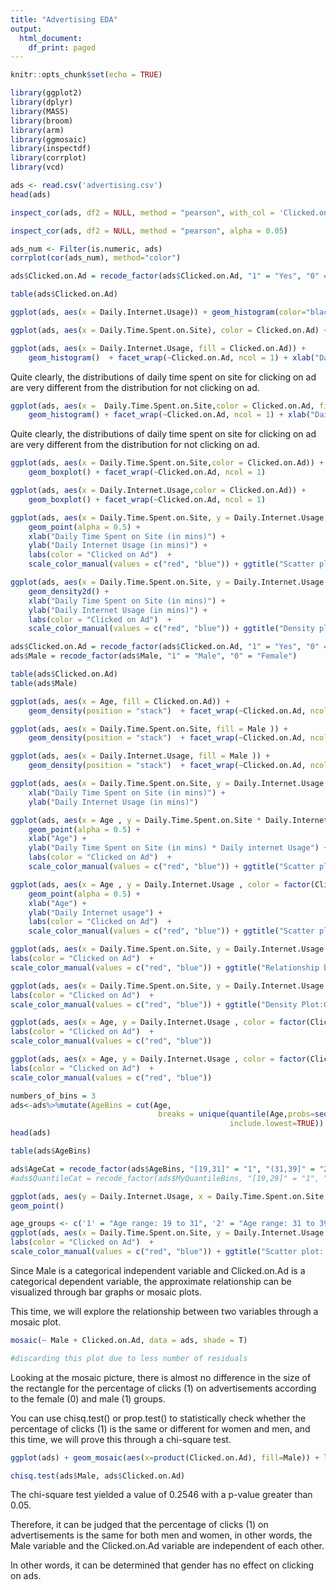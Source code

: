 ```yaml
---
title: "Advertising EDA"
output:
  html_document:
    df_print: paged
---
```

```r
knitr::opts_chunk$set(echo = TRUE)
```


```r
library(ggplot2)
library(dplyr)
library(MASS)
library(broom)
library(arm)
library(ggmosaic)
library(inspectdf)
library(corrplot)
library(vcd)
```

```r
ads <- read.csv('advertising.csv')
head(ads)
```
```r
inspect_cor(ads, df2 = NULL, method = "pearson", with_col = 'Clicked.on.Ad', alpha = 0.05)
```

```r
inspect_cor(ads, df2 = NULL, method = "pearson", alpha = 0.05)
```

```r
ads_num <- Filter(is.numeric, ads)
corrplot(cor(ads_num), method="color") 
```

```r
ads$Clicked.on.Ad = recode_factor(ads$Clicked.on.Ad, "1" = "Yes", "0" = "No")
```

```r
table(ads$Clicked.on.Ad)
```

```r
ggplot(ads, aes(x = Daily.Internet.Usage)) + geom_histogram(color="black", fill="white") + xlab("Daily Internet Usage")
```

```r
ggplot(ads, aes(x = Daily.Time.Spent.on.Site), color = Clicked.on.Ad) + geom_histogram(color="black", fill="white") + xlab("Daily Time Spent on Site")
```
```r
ggplot(ads, aes(x = Daily.Internet.Usage, fill = Clicked.on.Ad)) +
    geom_histogram()  + facet_wrap(~Clicked.on.Ad, ncol = 1) + xlab("Daily Internet Usage (in mins)") + ggtitle("Distribution of Daily Internet Usage for each Class")
```
    
Quite clearly, the distributions of daily time spent on site for clicking on ad are very different from the distribution for not clicking on ad.


```r
ggplot(ads, aes(x =  Daily.Time.Spent.on.Site,color = Clicked.on.Ad, fill = Clicked.on.Ad)) +
    geom_histogram() + facet_wrap(~Clicked.on.Ad, ncol = 1) + xlab("Daily Time Spent on Site (in mins)") + ggtitle("Distribution of Daily Time Spent on Site for each Class")
```

Quite clearly, the distributions of daily time spent on site for clicking on ad are very different from the distribution for not clicking on ad.

```r
ggplot(ads, aes(x = Daily.Time.Spent.on.Site,color = Clicked.on.Ad)) +
    geom_boxplot() + facet_wrap(~Clicked.on.Ad, ncol = 1)
```
```r
ggplot(ads, aes(x = Daily.Internet.Usage,color = Clicked.on.Ad)) +
    geom_boxplot() + facet_wrap(~Clicked.on.Ad, ncol = 1)
```


```r
ggplot(ads, aes(x = Daily.Time.Spent.on.Site, y = Daily.Internet.Usage, color = factor(Clicked.on.Ad))) +
    geom_point(alpha = 0.5) +
    xlab("Daily Time Spent on Site (in mins)") +
    ylab("Daily Internet Usage (in mins)") +
    labs(color = "Clicked on Ad")  +
    scale_color_manual(values = c("red", "blue")) + ggtitle("Scatter plot of Daily Internet Usage vs. Daily Time Spent on Site")

```
```r
ggplot(ads, aes(x = Daily.Time.Spent.on.Site, y = Daily.Internet.Usage, color = factor(Clicked.on.Ad))) +
    geom_density2d() +
    xlab("Daily Time Spent on Site (in mins)") +
    ylab("Daily Internet Usage (in mins)") +
    labs(color = "Clicked on Ad")  +
    scale_color_manual(values = c("red", "blue")) + ggtitle("Density plot of Daily Internet Usage vs. Daily Time Spent on Site")
```



```r
ads$Clicked.on.Ad = recode_factor(ads$Clicked.on.Ad, "1" = "Yes", "0" = "No")
ads$Male = recode_factor(ads$Male, "1" = "Male", "0" = "Female")
```

```r
table(ads$Clicked.on.Ad)
table(ads$Male)
```




```r
ggplot(ads, aes(x = Age, fill = Clicked.on.Ad)) +
    geom_density(position = "stack")  + facet_wrap(~Clicked.on.Ad, ncol = 1) + xlab("Age") 
```
```r
ggplot(ads, aes(x = Daily.Time.Spent.on.Site, fill = Male )) +
    geom_density(position = "stack")  + facet_wrap(~Clicked.on.Ad, ncol = 1) 
```

```r
ggplot(ads, aes(x = Daily.Internet.Usage, fill = Male )) +
    geom_density(position = "stack")  + facet_wrap(~Clicked.on.Ad, ncol = 1) 
```


```r
ggplot(ads, aes(x = Daily.Time.Spent.on.Site, y = Daily.Internet.Usage, color = factor(Age))) +  geom_jitter(width = 0, height = 0.2) +
    xlab("Daily Time Spent on Site (in mins)") +
    ylab("Daily Internet Usage (in mins)")

```


```r
ggplot(ads, aes(x = Age , y = Daily.Time.Spent.on.Site * Daily.Internet.Usage, color = factor(Clicked.on.Ad))) +
    geom_point(alpha = 0.5) +
    xlab("Age") +
    ylab("Daily Time Spent on Site (in mins) * Daily internet Usage") +
    labs(color = "Clicked on Ad")  +
    scale_color_manual(values = c("red", "blue")) + ggtitle("Scatter plot of Age Vs Daily Time Spent on Site/Daily Internet Usage")

```

```r
ggplot(ads, aes(x = Age , y = Daily.Internet.Usage , color = factor(Clicked.on.Ad))) +
    geom_point(alpha = 0.5) +
    xlab("Age") +
    ylab("Daily Internet usage") +
    labs(color = "Clicked on Ad")  +
    scale_color_manual(values = c("red", "blue")) + ggtitle("Scatter plot of Daily Internet Usage vs. Daily Time Spent on Site")


```



```r
ggplot(ads, aes(x = Daily.Time.Spent.on.Site, y = Daily.Internet.Usage , color = factor(Clicked.on.Ad))) + geom_point(alpha=0.5) + facet_wrap(~Male) +    
labs(color = "Clicked on Ad")  +
scale_color_manual(values = c("red", "blue")) + ggtitle("Relationship between Gender & Daily Time Spent on Sit and Daily Internet Usage")
```

```r
ggplot(ads, aes(x = Daily.Time.Spent.on.Site, y = Daily.Internet.Usage , color = factor(Clicked.on.Ad))) + geom_density2d() + facet_wrap(~Male) +    
labs(color = "Clicked on Ad")  +
scale_color_manual(values = c("red", "blue")) + ggtitle("Density Plot:Gender & Daily Time Spent on Sit and Daily Internet Usage")
```

```r
ggplot(ads, aes(x = Age, y = Daily.Internet.Usage , color = factor(Clicked.on.Ad))) + geom_point(alpha=0.5) + facet_wrap(~Male) +    
labs(color = "Clicked on Ad")  +
scale_color_manual(values = c("red", "blue"))
```


```r
ggplot(ads, aes(x = Age, y = Daily.Internet.Usage , color = factor(Clicked.on.Ad))) + geom_density2d() + facet_wrap(~Male) +    
labs(color = "Clicked on Ad")  +
scale_color_manual(values = c("red", "blue"))
```



```r
numbers_of_bins = 3
ads<-ads%>%mutate(AgeBins = cut(Age, 
                                 breaks = unique(quantile(Age,probs=seq.int(0,1, by=1/numbers_of_bins))), 
                                                 include.lowest=TRUE))
head(ads)

```


```r
table(ads$AgeBins)
```

```r
ads$AgeCat = recode_factor(ads$AgeBins, "[19,31]" = "1", "(31,39]" = "2", "(39,61]" = "3")
#ads$QuantileCat = recode_factor(ads$MyQuantileBins, "[19,29]" = "1", "(29,35]" = "2", "(35,42]" = "3","(42,61]" = "4")
```

```r
ggplot(ads, aes(y = Daily.Internet.Usage, x = Daily.Time.Spent.on.Site, color = factor(AgeCat))) +
geom_point()
```

```r
age_groups <- c('1' = "Age range: 19 to 31", '2' = "Age range: 31 to 39", '3' = "Age range: 39 to 61")
ggplot(ads, aes(x = Daily.Time.Spent.on.Site, y = Daily.Internet.Usage , color = factor(Clicked.on.Ad))) + geom_point(alpha=0.5) + facet_wrap(~AgeCat, labeller = as_labeller(age_groups), nrow = 3) +  
labs(color = "Clicked on Ad")  +
scale_color_manual(values = c("red", "blue")) + ggtitle("Scatter plot: Age & Daily Time Spent on Site*Daily Internet Usage") + xlab("Daily time Spent on Site") + ylab("Daily Internet Usage") 
```


Since Male is a categorical independent variable and Clicked.on.Ad is a categorical dependent variable, the approximate relationship can be visualized through bar graphs or mosaic plots.

This time, we will explore the relationship between two variables through a mosaic plot.

```r
mosaic(~ Male + Clicked.on.Ad, data = ads, shade = T)

#discarding this plot due to less number of residuals
```



Looking at the mosaic picture, there is almost no difference in the size of the rectangle for the percentage of clicks (1) on advertisements according to the female (0) and male (1) groups.

You can use chisq.test() or prop.test() to statistically check whether the percentage of clicks (1) is the same or different for women and men, and this time, we will prove this through a chi-square test.

```r
ggplot(ads) + geom_mosaic(aes(x=product(Clicked.on.Ad), fill=Male)) + labs(fill = "Gender") + scale_fill_brewer(palette = "GnBu") + ggtitle("Mosaic Plot of Gender and Clicked.on.Ad") + xlab("Clicked on Ad") + ylab("Gender of consumers")
```

```r
chisq.test(ads$Male, ads$Clicked.on.Ad)
```


The chi-square test yielded a value of 0.2546 with a p-value greater than 0.05.

Therefore, it can be judged that the percentage of clicks (1) on advertisements is the same for both men and women, in other words, the Male variable and the Clicked.on.Ad variable are independent of each other.

In other words, it can be determined that gender has no effect on clicking on ads.







